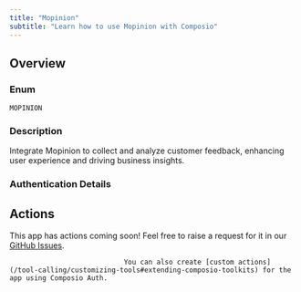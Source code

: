 ```yaml
---
title: "Mopinion"
subtitle: "Learn how to use Mopinion with Composio"
---
```



## Overview

### Enum
`MOPINION`

### Description
Integrate Mopinion to collect and analyze customer feedback, enhancing
    user experience and driving business insights.

### Authentication Details

<Accordion title="API_KEY">
<ParamField path="api_key" type="string" required={true}>
</ParamField>

<ParamField path="base_url" type="string" default="https://api.mopinion.com/v1">
</ParamField>

</Accordion>


## Actions

This app has actions coming soon! Feel free to raise a request for it in our [GitHub Issues](https://github.com/ComposioHQ/composio/issues).
                                
                                You can also create [custom actions](/tool-calling/customizing-tools#extending-composio-toolkits) for the app using Composio Auth.